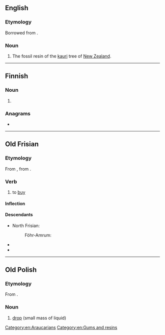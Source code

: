 {{also|kapią|kąpią}}
==English==

===Etymology===
Borrowed from {{bor|en|mi|-}}.

===Noun===
{{en-noun|-}}

# The fossil resin of the [[kauri]] tree of [[New Zealand]].

{{Webster 1913}}

[[Category:en:Araucarians]]
[[Category:en:Gums and resins]]

----

==Finnish==

===Noun===
{{head|fi|noun form}}

# {{fi-form of|kapi|case=partitive|pl=singular}}

===Anagrams===
* {{anagrams|fi|a=aaikp|kaapi|pikaa}}

----

==Old Frisian==

===Etymology===
From {{inh|ofs|gem-pro|*kaupōną}}, from {{der|ofs|la|caupō|t=shopkeeper}}.

===Verb===
{{ofs-verb|head=kāpia}}

# to [[buy]]

====Inflection====
{{ofs-conj-wk2|kāp}}

====Descendants====
* North Frisian:
*: Föhr-Amrum: {{l|frr|kuupe}}
* {{desc|stq|koopje}}
* {{desc|fy|keapje}}

----

==Old Polish==

===Etymology===
From {{inh|zlw-opl|sla-pro|*kapь}}.

===Noun===
{{head|zlw-opl|noun|g=f}}

# [[drop]] (small mass of liquid)
